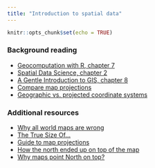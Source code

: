 ```yaml
---
title: "Introduction to spatial data"
---
```


```r
knitr::opts_chunk$set(echo = TRUE)
```

### Background reading
-   [Geocomputation with R, chapter 7](https://geocompr.robinlovelace.net/reproj-geo-data.html)
-   [Spatial Data Science, chapter 2](https://keen-swartz-3146c4.netlify.app/cs.html)
-   [A Gentle Introduction to GIS, chapter 8](https://docs.qgis.org/3.16/en/docs/gentle_gis_introduction/coordinate_reference_systems.html)
-   [Compare map projections](http://metrocosm.com/compare-map-projections.html)
-   [Geographic vs. projected coordinate systems](https://www.esri.com/arcgis-blog/products/arcgis-pro/mapping/gcs_vs_pcs/#:~:text=What%20is%20the%20difference%20between,map%20or%20a%20computer%20screen.)

### Additional resources
-   [Why all world maps are wrong](https://www.youtube.com/watch?v=kIID5FDi2JQ&t=3s)
-   [The True Size Of...](https://www.thetruesize.com/#?borders=1~!MTc4MDE0MDY.MzM4MTc4*MzYwMDAwMDA(MA~!CONTIGUOUS_US*MTAwMjQwNzU.MjUwMjM1MTc(MTc1)MA~!IN*NTI2NDA1MQ.Nzg2MzQyMQ)Mg~!CN*OTkyMTY5Nw.NzMxNDcwNQ(MjI1)MQ)
-   [Guide to map projections](https://www.axismaps.com/guide/map-projections)
-   [How the north ended up on top of the map](http://america.aljazeera.com/opinions/2014/2/maps-cartographycolonialismnortheurocentricglobe.html)
-   [Why maps point North on top?](https://www.geospatialworld.net/blogs/why-maps-point-north-on-top/)
